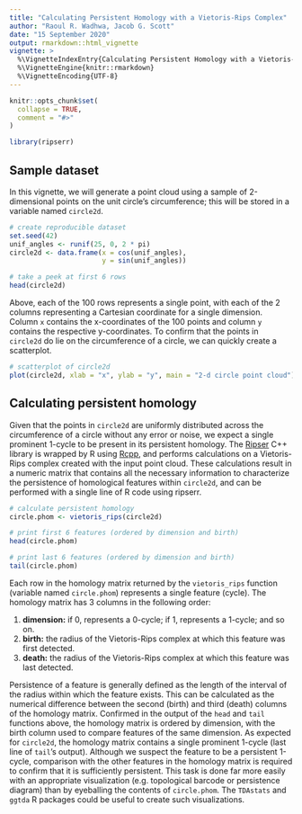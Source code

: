 ```yaml
---
title: "Calculating Persistent Homology with a Vietoris-Rips Complex"
author: "Raoul R. Wadhwa, Jacob G. Scott"
date: "15 September 2020"
output: rmarkdown::html_vignette
vignette: >
  %\VignetteIndexEntry{Calculating Persistent Homology with a Vietoris-Rips Complex}
  %\VignetteEngine{knitr::rmarkdown}
  %\VignetteEncoding{UTF-8}
---
```


```r
knitr::opts_chunk$set(
  collapse = TRUE,
  comment = "#>"
)
```

```r
library(ripserr)
```

## Sample dataset

In this vignette, we will generate a point cloud using a sample of 2-dimensional points on the unit circle's circumference; this will be stored in a variable named `circle2d`.

```r
# create reproducible dataset
set.seed(42)
unif_angles <- runif(25, 0, 2 * pi)
circle2d <- data.frame(x = cos(unif_angles),
                       y = sin(unif_angles))

# take a peek at first 6 rows
head(circle2d)
```

Above, each of the 100 rows represents a single point, with each of the 2 columns representing a Cartesian coordinate for a single dimension.
Column `x` contains the x-coordinates of the 100 points and column `y` contains the respective y-coordinates.
To confirm that the points in `circle2d` do lie on the circumference of a circle, we can quickly create a scatterplot.

```r
# scatterplot of circle2d
plot(circle2d, xlab = "x", ylab = "y", main = "2-d circle point cloud")
```

## Calculating persistent homology

Given that the points in `circle2d` are uniformly distributed across the circumference of a circle without any error or noise, we expect a single prominent 1-cycle to be present in its persistent homology.
The [Ripser](https://github.com/Ripser/ripser) C++ library is wrapped by R using [Rcpp](https://github.com/RcppCore/Rcpp), and performs calculations on a Vietoris-Rips complex created with the input point cloud.
These calculations result in a numeric matrix that contains all the necessary information to characterize the persistence of homological features within `circle2d`, and can be performed with a single line of R code using ripserr.

```r
# calculate persistent homology
circle.phom <- vietoris_rips(circle2d)

# print first 6 features (ordered by dimension and birth)
head(circle.phom)

# print last 6 features (ordered by dimension and birth)
tail(circle.phom)
```

Each row in the homology matrix returned by the `vietoris_rips` function (variable named `circle.phom`) represents a single feature (cycle).
The homology matrix has 3 columns in the following order:

1. **dimension:** if 0, represents a 0-cycle; if 1, represents a 1-cycle; and so on.
1. **birth:** the radius of the Vietoris-Rips complex at which this feature was first detected.
1. **death:** the radius of the Vietoris-Rips complex at which this feature was last detected.

Persistence of a feature is generally defined as the length of the interval of the radius within which the feature exists.
This can be calculated as the numerical difference between the second (birth) and third (death) columns of the homology matrix.
Confirmed in the output of the `head` and `tail` functions above, the homology matrix is ordered by dimension, with the birth column used to compare features of the same dimension.
As expected for `circle2d`, the homology matrix contains a single prominent 1-cycle (last line of `tail`'s output).
Although we suspect the feature to be a persistent 1-cycle, comparison with the other features in the homology matrix is required to confirm that it is sufficiently persistent.
This task is done far more easily with an appropriate visualization (e.g. topological barcode or persistence diagram) than by eyeballing the contents of `circle.phom`.
The `TDAstats` and `ggtda` R packages could be useful to create such visualizations.